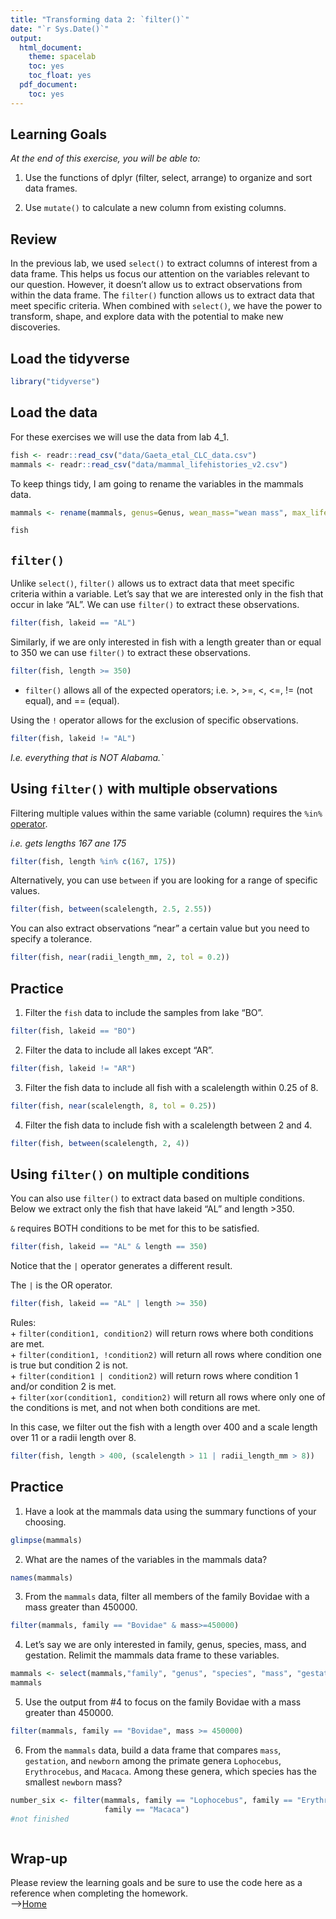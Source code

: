 ```yaml
---
title: "Transforming data 2: `filter()`"
date: "`r Sys.Date()`"
output:
  html_document:
    theme: spacelab
    toc: yes
    toc_float: yes
  pdf_document:
    toc: yes
---
```


## Learning Goals  
*At the end of this exercise, you will be able to:*   

1. Use the functions of dplyr (filter, select, arrange) to organize and sort data frames.  

2. Use `mutate()` to calculate a new column from existing columns.  

## Review  

In the previous lab, we used `select()` to extract columns of interest from a data frame. This helps us focus our attention on the variables relevant to our question. However, it doesn't allow us to extract observations from within the data frame. The `filter()` function allows us to extract data that meet specific criteria. When combined with `select()`, we have the power to transform, shape, and explore data with the potential to make new discoveries.  

## Load the tidyverse
```r
library("tidyverse")
```

## Load the data
For these exercises we will use the data from lab 4_1.  
```r
fish <- readr::read_csv("data/Gaeta_etal_CLC_data.csv")
mammals <- readr::read_csv("data/mammal_lifehistories_v2.csv")
```

To keep things tidy, I am going to rename the variables in the mammals data.  
```r
mammals <- rename(mammals, genus=Genus, wean_mass="wean mass", max_life="max. life", litter_size="litter size", litters_per_year="litters/year")
```

```r
fish
```

## `filter()`
Unlike `select()`, `filter()` allows us to extract data that meet specific criteria within a variable. Let's say that we are interested only in the fish that occur in lake "AL". We can use `filter()` to extract these observations.  

```r
filter(fish, lakeid == "AL")
```
Similarly, if we are only interested in fish with a length greater than or equal to 350 we can use `filter()` to extract these observations.  
```r
filter(fish, length >= 350)
```

+ `filter()` allows all of the expected operators; i.e. >, >=, <, <=, != (not equal), and == (equal).  

Using the `!` operator allows for the exclusion of specific observations.
```r
filter(fish, lakeid != "AL")
```
_I.e. everything that is NOT Alabama.`_

## Using `filter()` with multiple observations  

Filtering multiple values within the same variable (column) requires the `%in%` [operator](https://www.tutorialspoint.com/r/r_operators.htm). 

_i.e. gets lengths 167 ane 175_
```r
filter(fish, length %in% c(167, 175))
```

Alternatively, you can use `between` if you are looking for a range of specific values.  
```r
filter(fish, between(scalelength, 2.5, 2.55))
```

You can also extract observations "near" a certain value but you need to specify a tolerance.  
```r
filter(fish, near(radii_length_mm, 2, tol = 0.2))
```

## Practice
1. Filter the `fish` data to include the samples from lake "BO".
```r
filter(fish, lakeid == "BO")
```

2. Filter the data to include all lakes except "AR".
```r
filter(fish, lakeid != "AR")
```

3. Filter the fish data to include all fish with a scalelength within 0.25 of 8.

```r
filter(fish, near(scalelength, 8, tol = 0.25)) 

```

4. Filter the fish data to include fish with a scalelength between 2 and 4.
```r
filter(fish, between(scalelength, 2, 4))
```
## Using `filter()` on multiple conditions

You can also use `filter()` to extract data based on multiple conditions. Below we extract only the fish that have lakeid "AL" and length >350.

`&` requires BOTH conditions to be met for this to be satisfied.
```r
filter(fish, lakeid == "AL" & length == 350)
```
Notice that the `|` operator generates a different result.

The `|` is the OR operator. 

```r
filter(fish, lakeid == "AL" | length >= 350)
```

Rules:  
+ `filter(condition1, condition2)` will return rows where both conditions are met.  
+ `filter(condition1, !condition2)` will return all rows where condition one is true but condition 2 is not.  
+ `filter(condition1 | condition2)` will return rows where condition 1 and/or condition 2 is met.  
+ `filter(xor(condition1, condition2)` will return all rows where only one of the conditions is met, and not when both conditions are met.  

In this case, we filter out the fish with a length over 400 and a scale length over 11 or a radii length over 8.

```r
filter(fish, length > 400, (scalelength > 11 | radii_length_mm > 8))
```

## Practice  

1. Have a look at the mammals data using the summary functions of your choosing.    
```r
glimpse(mammals)
```

2. What are the names of the variables in the mammals data?  
```r
names(mammals)
```

3.  From the `mammals` data, filter all members of the family Bovidae with a mass greater than 450000.


```r
filter(mammals, family == "Bovidae" & mass>=450000)
```

4. Let's say we are only interested in family, genus, species, mass, and gestation. Relimit the mammals data frame to these variables.  
```r
mammals <- select(mammals,"family", "genus", "species", "mass", "gestation")
mammals
```

5. Use the output from #4 to focus on the family Bovidae with a mass greater than 450000.
```r
filter(mammals, family == "Bovidae", mass >= 450000)
```

6. From the `mammals` data, build a data frame that compares `mass`, `gestation`, and `newborn` among the primate genera `Lophocebus`, `Erythrocebus`, and `Macaca`. Among these genera, which species has the smallest `newborn` mass?
```r
number_six <- filter(mammals, family == "Lophocebus", family == "Erythrocebus",
                     family == "Macaca")
#not finished

```

```r

```

## Wrap-up  

Please review the learning goals and be sure to use the code here as a reference when completing the homework.  
-->[Home](https://jmledford3115.github.io/datascibiol/)